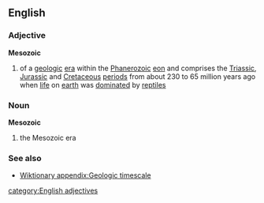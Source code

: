 ==English==
===Adjective===
{{wikipedia}}
'''Mesozoic'''
#{{geology}} of a [[geologic]] [[era]] within the [[Phanerozoic]] [[eon]] and comprises the [[Triassic]], [[Jurassic]] and [[Cretaceous]] [[period]]s from about 230 to 65 million years ago when [[life]] on [[earth]] was [[dominate]]d by [[reptile]]s
===Noun===
'''Mesozoic'''
#{{geology}} the Mesozoic era
===See also===
*[[Wiktionary appendix:Geologic timescale]]
[[category:English adjectives]]